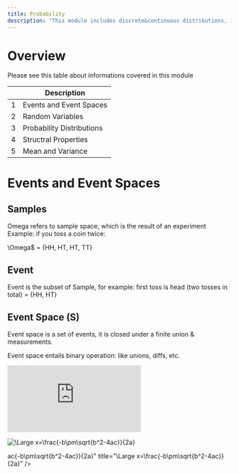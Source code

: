 ```yaml
---
title: Probability 
description: "This module includes discrete&continuous distributions, independence & conditioning, bayes rule, expectation & variance, law of large number, and central limit theorem"
---
```


# Overview
Please see this table about informations covered in this module

|        | Description                                                               |
| ------ | ------------------------------------------------------------------------- |
|  1     | Events and Event Spaces                                                   |
|  2     | Random Variables                                                          |
|  3     | Probability Distributions                                                 |
|  4     | Structral Properties                                                      |
|  5     | Mean and Variance                                                         |

# Events and Event Spaces

## Samples

Omega refers to sample space, which is the result of an experiment
Example: if you toss a coin twice:

\Omega$ = {HH, HT, HT, TT}

## Event

Event is the subset of Sample, for example: first toss is head (two tosses in total) = {HH, HT}

## Event Space (S)

Event space is a set of events, it is closed under a finite union & measurements.

Event space entails binary operation: like unions, diffs, etc.

![\Large x=\frac{-b\pm\sqrt{b^2-4ac}}{2a}](https://latex.codecogs.com/svg.latex?x%3D%5Cfrac%7B-b%5Cpm%5Csqrt%7Bb%5E2-4ac%7D%7D%7B2a%7D)

![\Large x=\frac{-b\pm\sqrt{b^2-4ac}}{2a}]()

ac{-b\pm\sqrt{b^2-4ac}}{2a}" title="\Large x=\frac{-b\pm\sqrt{b^2-4ac}}{2a}" />
